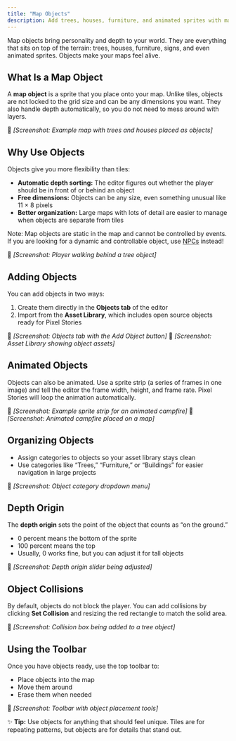```yaml
---
title: "Map Objects"
description: Add trees, houses, furniture, and animated sprites with map objects in Pixel Stories. Bring detail and depth to your maps with flexible tools.
---
```


Map objects bring personality and depth to your world. They are everything that sits on top of the terrain: trees, houses, furniture, signs, and even animated sprites. Objects make your maps feel alive.

## What Is a Map Object

A **map object** is a sprite that you place onto your map. Unlike tiles, objects are not locked to the grid size and can be any dimensions you want. They also handle depth automatically, so you do not need to mess around with layers.

📸 _\[Screenshot: Example map with trees and houses placed as objects]_

## Why Use Objects

Objects give you more flexibility than tiles:

- **Automatic depth sorting:** The editor figures out whether the player should be in front of or behind an object
- **Free dimensions:** Objects can be any size, even something unusual like 11 × 8 pixels
- **Better organization:** Large maps with lots of detail are easier to manage when objects are separate from tiles

Note: Map objects are static in the map and cannot be controlled by events. If you are looking for a dynamic and controllable object, use [NPCs](../game-assets/npcs.mdx) instead!

📸 _\[Screenshot: Player walking behind a tree object]_

## Adding Objects

You can add objects in two ways:

1. Create them directly in the **Objects tab** of the editor
2. Import from the **Asset Library**, which includes open source objects ready for Pixel Stories

📸 _\[Screenshot: Objects tab with the Add Object button]_
📸 _\[Screenshot: Asset Library showing object assets]_

## Animated Objects

Objects can also be animated. Use a sprite strip (a series of frames in one image) and tell the editor the frame width, height, and frame rate. Pixel Stories will loop the animation automatically.

📸 _\[Screenshot: Example sprite strip for an animated campfire]_
📸 _\[Screenshot: Animated campfire placed on a map]_

## Organizing Objects

- Assign categories to objects so your asset library stays clean
- Use categories like “Trees,” “Furniture,” or “Buildings” for easier navigation in large projects

📸 _\[Screenshot: Object category dropdown menu]_

## Depth Origin

The **depth origin** sets the point of the object that counts as “on the ground.”

- 0 percent means the bottom of the sprite
- 100 percent means the top
- Usually, 0 works fine, but you can adjust it for tall objects

📸 _\[Screenshot: Depth origin slider being adjusted]_

## Object Collisions

By default, objects do not block the player. You can add collisions by clicking **Set Collision** and resizing the red rectangle to match the solid area.

📸 _\[Screenshot: Collision box being added to a tree object]_

## Using the Toolbar

Once you have objects ready, use the top toolbar to:

- Place objects into the map
- Move them around
- Erase them when needed

📸 _\[Screenshot: Toolbar with object placement tools]_

✨ **Tip:** Use objects for anything that should feel unique. Tiles are for repeating patterns, but objects are for details that stand out.
